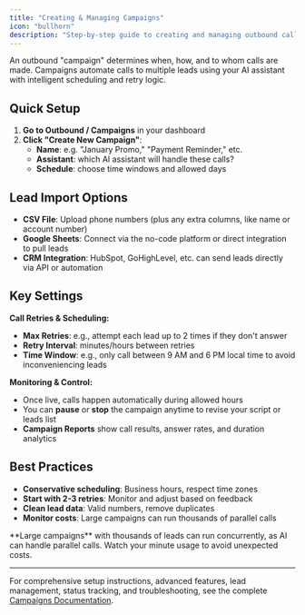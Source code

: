 ```yaml
---
title: "Creating & Managing Campaigns"
icon: "bullhorn"
description: "Step-by-step guide to creating and managing outbound call campaigns, including lead imports and monitoring"
---
```


An outbound "campaign" determines when, how, and to whom calls are made. Campaigns automate calls to multiple leads using your AI assistant with intelligent scheduling and retry logic.

## Quick Setup

1. **Go to Outbound / Campaigns** in your dashboard
2. **Click "Create New Campaign"**:
   - **Name**: e.g. "January Promo," "Payment Reminder," etc.
   - **Assistant**: which AI assistant will handle these calls?
   - **Schedule**: choose time windows and allowed days

## Lead Import Options

- **CSV File**: Upload phone numbers (plus any extra columns, like name or account number)
- **Google Sheets**: Connect via the no-code platform or direct integration to pull leads
- **CRM Integration**: HubSpot, GoHighLevel, etc. can send leads directly via API or automation

## Key Settings

**Call Retries & Scheduling:**
- **Max Retries**: e.g., attempt each lead up to 2 times if they don't answer
- **Retry Interval**: minutes/hours between retries
- **Time Window**: e.g., only call between 9 AM and 6 PM local time to avoid inconveniencing leads

**Monitoring & Control:**
- Once live, calls happen automatically during allowed hours
- You can **pause** or **stop** the campaign anytime to revise your script or leads list
- **Campaign Reports** show call results, answer rates, and duration analytics

## Best Practices

- **Conservative scheduling**: Business hours, respect time zones
- **Start with 2-3 retries**: Monitor and adjust based on feedback
- **Clean lead data**: Valid numbers, remove duplicates
- **Monitor costs**: Large campaigns can run thousands of parallel calls

<Note>
**Large campaigns** with thousands of leads can run concurrently, as AI can handle parallel calls. Watch your minute usage to avoid unexpected costs.
</Note>

---

For comprehensive setup instructions, advanced features, lead management, status tracking, and troubleshooting, see the complete [Campaigns Documentation](/campaigns/index).
